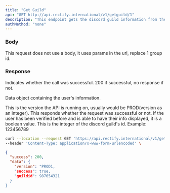 ```yaml
---
title: "Get Guild"
api: "GET http://api.rectify.international/v1/getguild/1"
description: "This endpoint gets the discord guild information from the Roblox Group."
authMethod: "none"
---
```


### Body

This request does not use a body, it uses params in the url, replace 1 group id.

### Response

<ResponseField name="status" type="number">
  Indicates whether the call was successful. 200 if successful, no response if not.
</ResponseField>

<ResponseField name="data" type="object">

Data object containing the user's information.

<Expandable title="Response Info">

<ResponseField name="version" type="string">
  This is the version the API is running on, usually would be PROD(version as an integer).
</ResponseField>

<ResponseField name="success" type="boolean">
  This responds whether the request was successful or not. If the user has been verified before and is able to have their info displayed, it is a boolean value.
</ResponseField>

<ResponseField name="guildid" type="integer">
  This is the integer of the discord guild's id. Example: 123456789
</ResponseField>

</Expandable>

</ResponseField>

<RequestExample>

```bash Example Request
curl --location --request GET 'https://api.rectify.international/v1/getguild/1' \
--header 'Content-Type: application/x-www-form-urlencoded' \
```

</RequestExample>

<ResponseExample>

```json Response
{
  "success": 200,
  "data": {
    "version": "PROD1,
    "success": true,
    "guildid": 987654321
  }
}
```

</ResponseExample>
